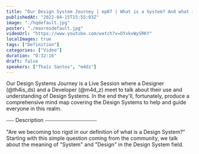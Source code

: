 ```yaml
---
title: "Our Design System Journey | ep07 | What is a System? And what is Design?"
publishedAt: "2022-04-15T15:55:03Z"
image: "./hqdefault.jpg"
poster: "./maxresdefault.jpg"
videoUrl: "https://www.youtube.com/watch?v=OYxkvWySRKY"
localImages: true
tags: ["Definition"]
categories: ["Video"]
duration: "0:32:16"
draft: false
speakers: ["Thaís Santos", "m4dz"]
---
```


Our Design Systems Journey is a Live Session where a Designer (@th4is_ds) and a Developer (@m4d_z) meet to talk about their use and understanding of Design Systems. In the end they'll, fortunately, produce a comprehensive mind map covering the Design Systems to help and guide everyone in this realm.

⎯⎯⎯ Description ⎯⎯⎯⎯⎯⎯⎯⎯⎯⎯⎯⎯⎯⎯⎯⎯⎯⎯⎯⎯

"Are we becoming too rigid in our definition of what is a Design System?" Starting with this simple question coming from the community, we talk about the meaning of "System" and "Design" in the Design System field.
